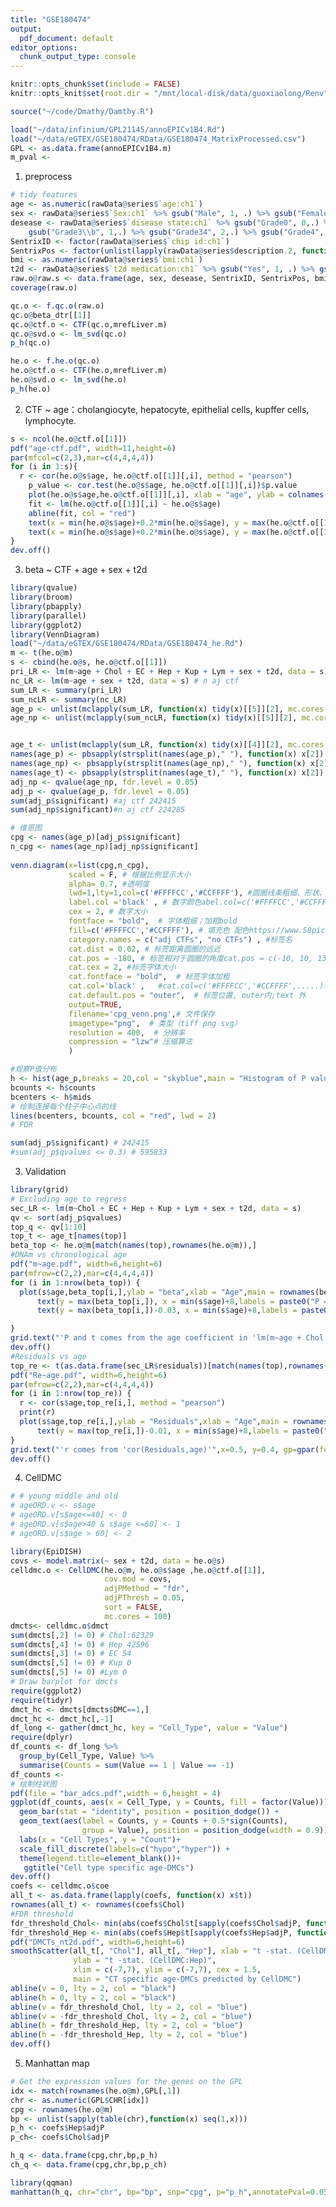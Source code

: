 ```yaml
---
title: "GSE180474"
output:
  pdf_document: default
editor_options: 
  chunk_output_type: console
---
```


```r
knitr::opts_chunk$set(include = FALSE)
knitr::opts_knit$set(root.dir = "/mnt/local-disk/data/guoxiaolong/Renv")
```

```r
source("~/code/Dmathy/Damthy.R")
```

```r
load("~/data/infinium/GPL21145/annoEPICv1B4.Rd")
load("~/data/eGTEX/GSE180474/RData/GSE180474_MatrixProcessed.csv")
GPL <- as.data.frame(annoEPICv1B4.m)
m_pval <- 
```

1.  preprocess

```r
# tidy features
age <- as.numeric(rawData@series$`age:ch1`)
sex <- rawData@series$`Sex:ch1` %>% gsub("Male", 1, .) %>% gsub("Female", 0, .) %>% as.numeric()
desease <- rawData@series$`disease state:ch1` %>% gsub("Grade0", 0,.) %>%
    gsub("Grade3\\b", 1,.) %>% gsub("Grade34", 2,.) %>% gsub("Grade4", 3,.) %>% as.numeric()
SentrixID <- factor(rawData@series$`chip id:ch1`)
SentrixPos <- factor(unlist(lapply(rawData@series$description.2, function(x) {strsplit(x,"_")[[1]][2]})))
bmi <- as.numeric(rawData@series$`bmi:ch1`)
t2d <- rawData@series$`t2d medication:ch1` %>% gsub("Yes", 1, .) %>% gsub("No", 0, .) %>% as.numeric()
raw.o@raw.s <- data.frame(age, sex, desease, SentrixID, SentrixPos, bmi, t2d)
coverage(raw.o)
```

```r
qc.o <- f.qc.o(raw.o)
qc.o@beta_dtr[[1]]
qc.o@ctf.o <- CTF(qc.o,mrefLiver.m)
qc.o@svd.o <- lm_svd(qc.o)
p_h(qc.o)
```

```r
he.o <- f.he.o(qc.o)
he.o@ctf.o <- CTF(he.o,mrefLiver.m)
he.o@svd.o <- lm_svd(he.o)
p_h(he.o)
```

2.  CTF \~ age：cholangiocyte, hepatocyte, epithelial cells, kupffer cells, lymphocyte.

```r
s <- ncol(he.o@ctf.o[[1]])
pdf("age-ctf.pdf", width=11,height=6)
par(mfcol=c(2,3),mar=c(4,4,4,4))
for (i in 1:s){
  r <- cor(he.o@s$age, he.o@ctf.o[[1]][,i], method = "pearson")
    p_value <- cor.test(he.o@s$age, he.o@ctf.o[[1]][,i])$p.value
    plot(he.o@s$age,he.o@ctf.o[[1]][,i], xlab = "age", ylab = colnames(he.o@ctf.o[[1]])[i], pch = 16, col = "black", cex = 0.5)
    fit <- lm(he.o@ctf.o[[1]][,i] ~ he.o@s$age)
    abline(fit, col = "red")
    text(x = min(he.o@s$age)+0.2*min(he.o@s$age), y = max(he.o@ctf.o[[1]][,i]),labels = paste0("r=",format(r, digits = 3)),cex = 0.8)
    text(x = min(he.o@s$age)+0.2*min(he.o@s$age), y = max(he.o@ctf.o[[1]][,i]) - 0.1*(max(he.o@ctf.o[[1]][,i]) - min(he.o@ctf.o[[1]][,i])),cex = 0.8, labels = paste0("p=",format.pval(p_value,digits = 3)))
}
dev.off()

```

3.  beta \~ CTF + age + sex + t2d

```r
library(qvalue)
library(broom)
library(pbapply)
library(parallel)
library(ggplot2)
library(VennDiagram)
load("~/data/eGTEX/GSE180474/RData/GSE180474_he.Rd")
m <- t(he.o@m)
s <- cbind(he.o@s, he.o@ctf.o[[1]])
pri_LR <- lm(m~age + Chol + EC + Hep + Kup + Lym + sex + t2d, data = s) #aj ctf
nc_LR <- lm(m~age + sex + t2d, data = s) # n aj ctf
sum_LR <- summary(pri_LR)
sum_ncLR <- summary(nc_LR)
age_p <- unlist(mclapply(sum_LR, function(x) tidy(x)[[5]][2], mc.cores = 100))
age_np <- unlist(mclapply(sum_ncLR, function(x) tidy(x)[[5]][2], mc.cores = 100))


age_t <- unlist(mclapply(sum_LR, function(x) tidy(x)[[4]][2], mc.cores = 100))
names(age_p) <- pbsapply(strsplit(names(age_p)," "), function(x) x[2])
names(age_np) <- pbsapply(strsplit(names(age_np)," "), function(x) x[2])
names(age_t) <- pbsapply(strsplit(names(age_t)," "), function(x) x[2])
adj_np <- qvalue(age_np, fdr.level = 0.05)
adj_p <- qvalue(age_p, fdr.level = 0.05)
sum(adj_p$significant) #aj ctf 242415
sum(adj_np$significant)#n aj ctf 224285

# 维恩图
cpg <- names(age_p)[adj_p$significant]
n_cpg <- names(age_np)[adj_np$significant]
 
venn.diagram(x=list(cpg,n_cpg),
             scaled = F, # 根据比例显示大小
             alpha= 0.7, #透明度
             lwd=1,lty=1,col=c('#FFFFCC','#CCFFFF'), #圆圈线条粗细、形状、颜色；1 实线, 2 虚线, blank无线条
             label.col ='black' , # 数字颜色abel.col=c('#FFFFCC','#CCFFFF',......)根据不同颜色显示数值颜色
             cex = 2, # 数字大小
             fontface = "bold",  # 字体粗细；加粗bold
             fill=c('#FFFFCC','#CCFFFF'), # 填充色 配色https://www.58pic.com/
             category.names = c("adj CTFs", "no CTFs") , #标签名
             cat.dist = 0.02, # 标签距离圆圈的远近
             cat.pos = -180, # 标签相对于圆圈的角度cat.pos = c(-10, 10, 135)
             cat.cex = 2, #标签字体大小
             cat.fontface = "bold",  # 标签字体加粗
             cat.col='black' ,   #cat.col=c('#FFFFCC','#CCFFFF',.....)根据相应颜色改变标签颜色
             cat.default.pos = "outer",  # 标签位置, outer内;text 外
             output=TRUE,
             filename='cpg_venn.png',# 文件保存
             imagetype="png",  # 类型（tiff png svg）
             resolution = 400,  # 分辨率
             compression = "lzw"# 压缩算法
             )

#观察P值分布
h <- hist(age_p,breaks = 20,col = "skyblue",main = "Histogram of P values",xlab = "p values", ylab = "counts")
bcounts <- h$counts
bcenters <- h$mids
# 绘制连接每个柱子中心点的线
lines(bcenters, bcounts, col = "red", lwd = 2)
# FDR

sum(adj_p$significant) # 242415
#sum(adj_p$qvalues <= 0.3) # 595833
```

3.  Validation

```r
library(grid)
# Excluding age to regress
sec_LR <- lm(m~Chol + EC + Hep + Kup + Lym + sex + t2d, data = s)
qv <- sort(adj_p$qvalues)
top_q <- qv[1:10]
top_t <- age_t[names(top)]
beta_top <- he.o@m[match(names(top),rownames(he.o@m)),]
#DNAm vs chronological age
pdf("m~age.pdf", width=6,height=6)
par(mfrow=c(2,2),mar=c(4,4,4,4))
for (i in 1:nrow(beta_top)) {
  plot(s$age,beta_top[i,],ylab = "beta",xlab = "Age",main = rownames(beta_top)[i])
      text(y = max(beta_top[i,]), x = min(s$age)+8,labels = paste0("P = ",format(top_q[i], digits = 1)),cex = 0.8)
      text(y = max(beta_top[i,])-0.03, x = min(s$age)+8,labels = paste0("t-stat = ",format(top_t[i], digits = 2)),cex = 0.8)

}
grid.text("'P and t comes from the age coefficient in 'lm(m~age + Chol + EC + Hep + Kup + Lym + sex + t2d)'",x=0.5, y=0.4, gp=gpar(fontsize=10))
dev.off()
#Residuals vs age
top_re <- t(as.data.frame(sec_LR$residuals))[match(names(top),rownames(he.o@m)),]
pdf("Re~age.pdf", width=6,height=6)
par(mfrow=c(2,2),mar=c(4,4,4,4))
for (i in 1:nrow(top_re)) {
  r <- cor(s$age,top_re[i,], method = "pearson")
  print(r)
  plot(s$age,top_re[i,],ylab = "Residuals",xlab = "Age",main = rownames(top_re)[i])
      text(y = max(top_re[i,])-0.01, x = min(s$age)+8,labels = paste0("r=",format(r, digits = 1)),cex = 0.6)
}
grid.text("'r comes from 'cor(Residuals,age)'",x=0.5, y=0.4, gp=gpar(fontsize=10))
dev.off()
```

4.  CellDMC

```r
# # young middle and old
# ageORD.v <- s$age
# ageORD.v[s$age<=40] <- 0
# ageORD.v[s$age>40 & s$age <=60] <- 1
# ageORD.v[s$age > 60] <- 2

library(EpiDISH)
covs <- model.matrix(~ sex + t2d, data = he.o@s)
celldmc.o <- CellDMC(he.o@m, he.o@s$age ,he.o@ctf.o[[1]], 
                     cov.mod = covs, 
                     adjPMethod = "fdr",
                     adjPThresh = 0.05,
                     sort = FALSE,
                     mc.cores = 100)
dmcts<- celldmc.o$dmct
sum(dmcts[,2] != 0) # Chol:62329
sum(dmcts[,4] != 0) # Hep 42596
sum(dmcts[,3] != 0) # EC 54
sum(dmcts[,5] != 0) # Kup 0
sum(dmcts[,5] != 0) #Lym 0
# Draw barplot for dmcts
require(ggplot2)
require(tidyr)
dmct_hc <- dmcts[dmcts$DMC==1,]
dmct_hc <- dmct_hc[,-1]
df_long <- gather(dmct_hc, key = "Cell_Type", value = "Value")
require(dplyr)
df_counts <- df_long %>% 
  group_by(Cell_Type, Value) %>% 
  summarise(Counts = sum(Value == 1 | Value == -1)
df_counts <- 
# 绘制柱状图
pdf(file = "bar_adcs.pdf",width = 6,height = 4)
ggplot(df_counts, aes(x = Cell_Type, y = Counts, fill = factor(Value))) +
  geom_bar(stat = "identity", position = position_dodge()) +
  geom_text(aes(label = Counts, y = Counts + 0.5*sign(Counts),
                group = Value), position = position_dodge(width = 0.9)) +
  labs(x = "Cell Types", y = "Count")+
  scale_fill_discrete(labels=c("hypo","hyper")) +
  theme(legend.title=element_blank())+
   ggtitle("Cell type specific age-DMCs")
dev.off()
coefs <- celldmc.o$coe
all_t <- as.data.frame(lapply(coefs, function(x) x$t))
rownames(all_t) <- rownames(coefs$Chol)
#FDR threshold
fdr_threshold_Chol<- min(abs(coefs$Chol$t[sapply(coefs$Chol$adjP, function(x) {x<=0.05})]))
fdr_threshold_Hep <- min(abs(coefs$Hep$t[sapply(coefs$Hep$adjP, function(x) {x<=0.05})]))
pdf("DMCTs_nt2d.pdf", width=6,height=6)
smoothScatter(all_t[, "Chol"], all_t[, "Hep"], xlab = "t -stat. (CellDMC:Chol)", 
              ylab = "t -stat. (CellDMC:Hep)", 
              xlim = c(-7,7), ylim = c(-7,7), cex = 1.5, 
              main = "CT specific age-DMCs predicted by CellDMC")
abline(v = 0, lty = 2, col = "black")
abline(h = 0, lty = 2, col = "black")
abline(v = fdr_threshold_Chol, lty = 2, col = "blue")
abline(v = -fdr_threshold_Chol, lty = 2, col = "blue")
abline(h = fdr_threshold_Hep, lty = 2, col = "blue")
abline(h = -fdr_threshold_Hep, lty = 2, col = "blue")
dev.off()
```

5.  Manhattan map

```r
# Get the expression values for the genes on the GPL
idx <- match(rownames(he.o@m),GPL[,1])
chr <- as.numeric(GPL$CHR[idx])
cpg <- rownames(he.o@m)
bp <- unlist(sapply(table(chr),function(x) seq(1,x)))
p_h <- coefs$Hep$adjP
p_ch<- coefs$Chol$adjP

h_q <- data.frame(cpg,chr,bp,p_h)
ch_q <- data.frame(cpg,chr,bp,p_ch)

library(qqman)
manhattan(h_q, chr="chr", bp="bp", snp="cpg", p="p_h",annotatePval=0.05)
```
